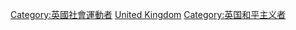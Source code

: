 [[Category:英國社會運動者|Category:英國社會運動者]]
[[Category:各國反戰人士|United Kingdom]]
[[Category:英国和平主义者|Category:英国和平主义者]]